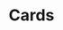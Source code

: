 ---
title: Cards
tabs: ['Usage', 'Style']
description: Usage instructions for the Card component
---